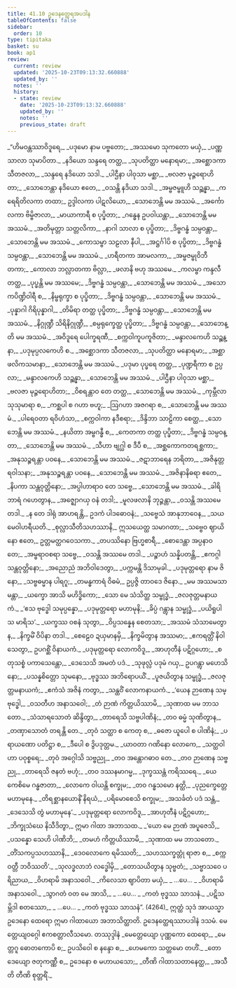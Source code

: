 ```yaml
---
title: 41.10 ဥဒေနတ္ထေရအပဒါန
tableOfContents: false
sidebar:
  order: 10
type: tipitaka
basket: su
book: ap1
review:
  current: review
  updated: '2025-10-23T09:13:32.660888'
  updated_by: ''
  notes: ''
  history:
  - state: review
    date: '2025-10-23T09:13:32.660888'
    updated_by: ''
    notes: ''
    previous_state: draft
---
```



<ReviewStatus review={frontmatter.review} showDetails={true} />

<HypothesisAnnotation frontmatter={frontmatter} />

<DynamicBreadcrumb />

<Division number="330" book="ap1" e="ch" v="20" p="424">

<Paragraph number="5194" type="verses" book="ap1">
_“ဟိမဝန္တဿာဝိဒူရေ,_  
_ပဒုမော နာမ ပဗ္ဗတော;_  
_အဿမော သုကတော မယှံ,_  
_ပဏ္ဏသာလာ သုမာပိတာ._  

</Paragraph>

</Division>
<Division number="331" book="ap1" e="ch" v="20" p="424">

<Paragraph number="5195" type="verses" book="ap1">
_နဒိယော သန္ဒရေ တတ္ထ,_  
_သုပတိတ္ထာ မနောရမာ;_  
_အစ္ဆောဒကာ သီတဇလာ,_  
_သန္ဒရေ နဒိယော သဒါ._  

</Paragraph>

</Division>
<Division number="332" book="ap1" e="ch" v="20" p="424">

<Paragraph number="5196" type="verses" book="ap1">
_ပါဌီနာ ပါဝုသာ မစ္ဆာ,_  
_ဗလဇာ မုဉ္ဇရောဟိတာ;_  
_သောဘေန္တာ နဒိယော ဧတေ,_  
_ဝသန္တိ နဒိယာ သဒါ._  

</Paragraph>

</Division>
<Division number="333" book="ap1" e="ch" v="20" p="424">

<Paragraph number="5197" type="verses" book="ap1">
_အမ္ဗဇမ္ဗူဟိ သဉ္ဆန္နာ,_  
_ကရေရိတိလကာ တထာ;_  
ဥဒ္ဒါလကာ ပါဋလိယော,_  
_သောဘေန္တိ မမ အဿမံ._  

</Paragraph>

</Division>
<Division number="334" book="ap1" e="ch" v="20" p="424">

<Paragraph number="5198" type="verses" book="ap1">
_အင်္ကောလကာ ဗိမ္ဗိဇာလာ,_  
_မာယာကာရီ စ ပုပ္ဖိတာ;_  
_ဂန္ဓေန ဥပဝါယန္တာ,_  
_သောဘေန္တိ မမ အဿမံ._  

</Paragraph>

</Division>
<Division number="335" book="ap1" e="ch" v="20" p="424">

<Paragraph number="5199" type="verses" book="ap1">
_အတိမုတ္တာ သတ္တလိကာ,_  
_နာဂါ သာလာ စ ပုပ္ဖိတာ;_  
_ဒိဗ္ဗဂန္ဓံ သမ္ပဝန္တာ,_  
_သောဘေန္တိ မမ အဿမံ._  

</Paragraph>

</Division>
<Division number="336" book="ap1" e="ch" v="20" p="424">

<Paragraph number="5200" type="verses" book="ap1">
_ကောသမ္ဗာ သဠလာ နီပါ,_  
_အဋ္ဌင်္ဂါပိ စ ပုပ္ဖိတာ;_  
_ဒိဗ္ဗဂန္ဓံ သမ္ပဝန္တာ,_  
_သောဘေန္တိ မမ အဿမံ._  

</Paragraph>

</Division>
<Division number="337" book="ap1" e="ch" v="20" p="424">

<Paragraph number="5201" type="verses" book="ap1">
_ဟရီတကာ အာမလကာ,_  
_အမ္ဗဇမ္ဗုဝိဘီတကာ;_  
_ကောလာ ဘလ္လာတကာ ဗိလ္လာ,_  
_ဖလာနိ ဗဟု အဿမေ._  

</Paragraph>

</Division>
<Division number="338" book="ap1" e="ch" v="20" p="425">

<Paragraph number="5202" type="verses" book="ap1">
_ကလမ္ဗာ ကန္ဒလီ တတ္ထ,_  
_ပုပ္ဖန္တိ မမ အဿမေ;_  
_ဒိဗ္ဗဂန္ဓံ သမ္ပဝန္တာ,_  
_သောဘေန္တိ မမ အဿမံ._  

</Paragraph>

</Division>
<Division number="339" book="ap1" e="ch" v="20" p="425">

<Paragraph number="5203" type="verses" book="ap1">
_အသောကပိဏ္ဍိဝါရီ စ,_  
_နိမ္ဗရုက္ခာ စ ပုပ္ဖိတာ;_  
_ဒိဗ္ဗဂန္ဓံ သမ္ပဝန္တာ,_  
_သောဘေန္တိ မမ အဿမံ._  

</Paragraph>

</Division>
<Division number="340" book="ap1" e="ch" v="20" p="425">

<Paragraph number="5204" type="verses" book="ap1">
_ပုန္နာဂါ ဂိရိပုန္နာဂါ,_  
_တိမိရာ တတ္ထ ပုပ္ဖိတာ;_  
_ဒိဗ္ဗဂန္ဓံ သမ္ပဝန္တာ,_  
_သောဘေန္တိ မမ အဿမံ._  

</Paragraph>

</Division>
<Division number="341" book="ap1" e="ch" v="20" p="425">

<Paragraph number="5205" type="verses" book="ap1">
_နိဂ္ဂုဏ္ဍီ သိရိနိဂ္ဂုဏ္ဍီ,_  
_စမ္ပရုက္ခေတ္ထ ပုပ္ဖိတာ;_  
_ဒိဗ္ဗဂန္ဓံ သမ္ပဝန္တာ,_  
_သောဘေန္တိ မမ အဿမံ._  

</Paragraph>

</Division>
<Division number="342" book="ap1" e="ch" v="20" p="425">

<Paragraph number="5206" type="verses" book="ap1">
_အဝိဒူရေ ပေါက္ခရဏီ,_  
_စက္ကဝါကူပကူဇိတာ;_  
_မန္ဒာလကေဟိ သဉ္ဆန္နာ,_  
_ပဒုမုပ္ပလကေဟိ စ._  

</Paragraph>

</Division>
<Division number="343" book="ap1" e="ch" v="20" p="425">

<Paragraph number="5207" type="verses" book="ap1">
_အစ္ဆောဒကာ သီတဇလာ,_  
_သုပတိတ္ထာ မနောရမာ;_  
_အစ္ဆာ ဖလိကသမာနာ,_  
_သောဘေန္တိ မမ အဿမံ._  

</Paragraph>

</Division>
<Division number="344" book="ap1" e="ch" v="20" p="425">

<Paragraph number="5208" type="verses" book="ap1">
_ပဒုမာ ပုပ္ဖရေ တတ္ထ,_  
_ပုဏ္ဍရီကာ စ ဥပ္ပလာ;_  
_မန္ဒာလကေဟိ သဉ္ဆန္နာ,_  
_သောဘေန္တိ မမ အဿမံ._  

</Paragraph>

</Division>
<Division number="345" book="ap1" e="ch" v="20" p="425">

<Paragraph number="5209" type="verses" book="ap1">
_ပါဌီနာ ပါဝုသာ မစ္ဆာ,_  
_ဗလဇာ မုဉ္ဇရောဟိတာ;_  
_ဝိစရန္တာဝ တေ တတ္ထ,_  
_သောဘေန္တိ မမ အဿမံ._  

</Paragraph>

</Division>
<Division number="346" book="ap1" e="ch" v="20" p="425">

<Paragraph number="5210" type="verses" book="ap1">
_ကုမ္ဘီလာ သုသုမာရာ စ,_  
_ကစ္ဆပါ စ ဂဟာ ဗဟူ;_  
_ဩဂဟာ အဇဂရာ စ,_  
_သောဘေန္တိ မမ အဿမံ._  

</Paragraph>

</Division>
<Division number="347" book="ap1" e="ch" v="20" p="425">

<Paragraph number="5211" type="verses" book="ap1">
_ပါရေဝတာ ရဝိဟံသာ,_  
_စက္ကဝါကာ နဒီစရာ;_  
_ဒိန္ဒိဘာ သာဠိကာ စေတ္ထ,_  
_သောဘေန္တိ မမ အဿမံ._  

</Paragraph>

</Division>
<Division number="348" book="ap1" e="ch" v="20" p="425">

<Paragraph number="5212" type="verses" book="ap1">
_နယိတာ အမ္ဗဂန္ဓီ စ,_  
_ကေတကာ တတ္ထ ပုပ္ဖိတာ;_  
_ဒိဗ္ဗဂန္ဓံ သမ္ပဝန္တာ,_  
_သောဘေန္တိ မမ အဿမံ._  

</Paragraph>

</Division>
<Division number="349" book="ap1" e="ch" v="20" p="425">

<Paragraph number="5213" type="verses" book="ap1">
_သီဟာ ဗျဂ္ဃါ စ ဒီပီ စ,_  
_အစ္ဆကောကတရစ္ဆကာ;_  
_အနုသဉ္စရန္တာ ပဝနေ,_  
_သောဘေန္တိ မမ အဿမံ._  

</Paragraph>

</Division>
<Division number="350" book="ap1" e="ch" v="20" p="425">

<Paragraph number="5214" type="verses" book="ap1">
_ဇဋာဘာရေန ဘရိတာ,_  
_အဇိနုတ္တရဝါသနာ;_  
_အနုသဉ္စရန္တာ ပဝနေ,_  
_သောဘေန္တိ မမ အဿမံ._  

</Paragraph>

</Division>
<Division number="351" book="ap1" e="ch" v="20" p="426">

<Paragraph number="5215" type="verses" book="ap1">
_အဇိနာနိဓရာ ဧတေ,_  
_နိပကာ သန္တဝုတ္တိနော;_  
_အပ္ပါဟာရာဝ တေ သဗ္ဗေ,_  
_သောဘေန္တိ မမ အဿမံ._  

</Paragraph>

</Division>
<Division number="352" book="ap1" e="ch" v="20" p="426">

<Paragraph number="5216" type="verses" book="ap1">
_ခါရိဘာရံ ဂဟေတွာန,_  
_အဇ္ဈောဂယှ ဝနံ တဒါ;_  
_မူလဖလာနိ ဘုဉ္ဇန္တာ,_  
_ဝသန္တိ အဿမေ တဒါ._  

</Paragraph>

</Division>
<Division number="353" book="ap1" e="ch" v="20" p="426">

<Paragraph number="5217" type="verses" book="ap1">
_န တေ ဒါရုံ အာဟရန္တိ,_  
ဥဒကံ ပါဒဓောဝနံ;_  
_သဗ္ဗေသံ အာနုဘာဝေန,_  
_သယမေဝါဟရီယတိ._  

</Paragraph>

</Division>
<Division number="354" book="ap1" e="ch" v="20" p="426">

<Paragraph number="5218" book="ap1">
_စုလ္လာသီတိသဟဿာနိ,_  
ဣသယေတ္ထ သမာဂတာ;_  
_သဗ္ဗေဝ ဈာယိနော ဧတေ,_  
ဥတ္တမတ္ထဂဝေသကာ._  

</Paragraph>

</Division>
<Division number="355" book="ap1" e="ch" v="20" p="426">

<Paragraph number="5219" type="verses" book="ap1">
_တပဿိနော ဗြဟ္မစာရီ,_  
_စောဒေန္တာ အပ္ပနာဝ တေ;_  
_အမ္ဗရာဝစရာ သဗ္ဗေ,_  
_ဝသန္တိ အဿမေ တဒါ._  

</Paragraph>

</Division>
<Division number="356" book="ap1" e="ch" v="20" p="426">

<Paragraph number="5220" type="verses" book="ap1">
_ပဉ္စာဟံ သန္နိပတန္တိ,_  
_ဧကဂ္ဂါ သန္တဝုတ္တိနော;_  
_အညောညံ အဘိဝါဒေတွာ,_  
_ပက္ကမန္တိ ဒိသာမုခါ._  

</Paragraph>

</Division>
<Division number="357" book="ap1" e="ch" v="20" p="426">

<Paragraph number="5221" type="verses" book="ap1">
_ပဒုမုတ္တရော နာမ ဇိနော,_  
_သဗ္ဗဓမ္မာန ပါရဂူ;_  
_တမန္ဓကာရံ ဝိဓမံ,_  
ဥပ္ပဇ္ဇိ တာဝဒေ ဇိနော._  

</Paragraph>

</Division>
<Division number="358" book="ap1" e="ch" v="20" p="426">

<Paragraph number="5222" type="verses" book="ap1">
_မမ အဿမသာမန္တာ,_  
_ယက္ခော အာသိ မဟိဒ္ဓိကော;_  
_သော မေ သံသိတ္ထ သမ္ဗုဒ္ဓံ,_  
_ဇလဇုတ္တမနာယကံ._  

</Paragraph>

</Division>
<Division number="359" book="ap1" e="ch" v="20" p="426">

<Paragraph number="5223" type="verses" book="ap1">
_‘ဧသ ဗုဒ္ဓေါ သမုပ္ပန္နော,_  
_ပဒုမုတ္တရော မဟာမုနိ;_  
_ခိပ္ပံ ဂန္တွာန သမ္ဗုဒ္ဓံ,_  
_ပယိရူပါသ မာရိသ’._  

</Paragraph>

</Division>
<Division number="360" book="ap1" e="ch" v="20" p="426">

<Paragraph number="5224" type="verses" book="ap1">
_ယက္ခဿ ဝစနံ သုတွာ,_  
_ဝိပ္ပသန္နေန စေတသာ;_  
_အဿမံ သံသာမေတွာန,_  
_နိက္ခမိံ ဝိပိနာ တဒါ._  

</Paragraph>

</Division>
<Division number="361" book="ap1" e="ch" v="20" p="426">

<Paragraph number="5225" type="verses" book="ap1">
_စေဠေဝ ဍယှမာနမှိ,_  
_နိက္ခမိတွာန အဿမာ;_  
_ဧကရတ္တိံ နိဝါသေတွာ,_  
ဥပဂစ္ဆိံ ဝိနာယကံ._  

</Paragraph>

</Division>
<Division number="362" book="ap1" e="ch" v="20" p="426">

<Paragraph number="5226" type="verses" book="ap1">
_ပဒုမုတ္တရော လောကဝိဒူ,_  
_အာဟုတီနံ ပဋိဂ္ဂဟော;_  
_စတုသစ္စံ ပကာသေန္တော,_  
_ဒေသေသိ အမတံ ပဒံ._  

</Paragraph>

</Division>
<Division number="363" book="ap1" e="ch" v="20" p="426">

<Paragraph number="5227" type="verses" book="ap1">
_သုဖုလ္လံ ပဒုမံ ဂယှ,_  
ဥပဂန္တွာ မဟေသိနော;_  
_ပသန္နစိတ္တော သုမနော,_  
_ဗုဒ္ဓဿ အဘိရောပယိံ._  

</Paragraph>

</Division>
<Division number="364" book="ap1" e="ch" v="20" p="427">

<Paragraph number="5228" type="verses" book="ap1">
_ပူဇယိတွာန သမ္ဗုဒ္ဓံ,_  
_ဇလဇုတ္တမနာယကံ;_  
_ဧကံသံ အဇိနံ ကတွာ,_  
_သန္ထဝိံ လောကနာယကံ._  

</Paragraph>

</Division>
<Division number="365" book="ap1" e="ch" v="20" p="427">

<Paragraph number="5229" type="verses" book="ap1">
_‘ယေန ဉာဏေန သမ္ဗုဒ္ဓေါ,_  
_ဝသတီဟ အနာသဝေါ;_  
_တံ ဉာဏံ ကိတ္တယိဿာမိ,_  
_သုဏာထ မမ ဘာသတော._  

</Paragraph>

</Division>
<Division number="366" book="ap1" e="ch" v="20" p="427">

<Paragraph number="5230" type="verses" book="ap1">
_သံသာရသောတံ ဆိန္ဒိတွာ,_  
_တာရေသိ သဗ္ဗပါဏိနံ;_  
_တဝ ဓမ္မံ သုဏိတွာန,_  
_တဏှာသောတံ တရန္တိ တေ._  

</Paragraph>

</Division>
<Division number="367" book="ap1" e="ch" v="20" p="427">

<Paragraph number="5231" type="verses" book="ap1">
_တုဝံ သတ္ထာ စ ကေတု စ,_  
_ဓဇော ယူပေါ စ ပါဏိနံ;_  
_ပရာယဏော ပတိဋ္ဌာ စ,_  
_ဒီပေါ စ ဒွိပဒုတ္တမ._  

</Paragraph>

</Division>
<Division number="368" book="ap1" e="ch" v="20" p="427">

<Paragraph number="5232" type="verses" book="ap1">
_ယာဝတာ ဂဏိနော လောကေ,_  
_သတ္ထဝါဟာ ပဝုစ္စရေ;_  
_တုဝံ အဂ္ဂေါသိ သဗ္ဗညု,_  
_တဝ အန္တောဂဓာဝ တေ._  

</Paragraph>

</Division>
<Division number="369" book="ap1" e="ch" v="20" p="427">

<Paragraph number="5233" type="verses" book="ap1">
_တဝ ဉာဏေန သဗ္ဗညု,_  
_တာရေသိ ဇနတံ ဗဟုံ;_  
_တဝ ဒဿနမာဂမ္မ,_  
_ဒုက္ခဿန္တံ ကရိဿရေ._  

</Paragraph>

</Division>
<Division number="370" book="ap1" e="ch" v="20" p="427">

<Paragraph number="5234" type="verses" book="ap1">
_ယေ ကေစိမေ ဂန္ဓဇာတာ,_  
_လောကေ ဝါယန္တိ စက္ခုမ;_  
_တဝ ဂန္ဓသမော နတ္ထိ,_  
_ပုညက္ခေတ္တေ မဟာမုနေ._  

</Paragraph>

</Division>
<Division number="371" book="ap1" e="ch" v="20" p="427">

<Paragraph number="5235" type="verses" book="ap1">
_တိရစ္ဆာနယောနိံ နိရယံ,_  
_ပရိမောစေသိ စက္ခုမ;_  
_အသင်္ခတံ ပဒံ သန္တံ,_  
_ဒေသေသိ တွံ မဟာမုနေ’._  

</Paragraph>

</Division>
<Division number="372" book="ap1" e="ch" v="20" p="427">

<Paragraph number="5236" type="verses" book="ap1">
_ပဒုမုတ္တရော လောကဝိဒူ,_  
_အာဟုတီနံ ပဋိဂ္ဂဟော;_  
_ဘိက္ခုသံဃေ နိသီဒိတွာ,_  
ဣမာ ဂါထာ အဘာသထ._  

</Paragraph>

</Division>
<Division number="373" book="ap1" e="ch" v="20" p="427">

<Paragraph number="5237" type="verses" book="ap1">
_‘ယော မေ ဉာဏံ အပူဇေသိ,_  
_ပသန္နော သေဟိ ပါဏိဘိ;_  
_တမဟံ ကိတ္တယိဿာမိ,_  
_သုဏာထ မမ ဘာသတော._  

</Paragraph>

</Division>
<Division number="374" book="ap1" e="ch" v="20" p="427">

<Paragraph number="5238" type="verses" book="ap1">
_တိံသကပ္ပသဟဿာနိ,_  
_ဒေဝလောကေ ရမိဿတိ;_  
_သဟဿက္ခတ္တုံ ရာဇာ စ,_  
_စက္ကဝတ္တီ ဘဝိဿတိ’._  

</Paragraph>

</Division>
<Division number="375" book="ap1" e="ch" v="20" p="427">

<Paragraph number="5239" type="verses" book="ap1">
_သုလဒ္ဓလာဘံ လဒ္ဓေါမှိ,_  
_တောသယိတွာန သုဗ္ဗတံ;_  
_သဗ္ဗာသဝေ ပရိညာယ,_  
_ဝိဟရာမိ အနာသဝေါ._  

</Paragraph>

</Division>
<Division number="376" book="ap1" e="ch" v="20" p="427">

<Paragraph number="5240" type="verses" book="ap1">
_ကိလေသာ ဈာပိတာ မယှံ,_  
_ …ပေ… _  
_ဝိဟရာမိ အနာသဝေါ._  

</Paragraph>

</Division>
<Division number="377" book="ap1" e="ch" v="20" p="427">

<Paragraph number="5241" type="verses" book="ap1">
_သွာဂတံ ဝတ မေ အာသိ,_  
_ …ပေ… _  
_ကတံ ဗုဒ္ဓဿ သာသနံ._  

</Paragraph>

</Division>
<Division number="378" book="ap1" e="ch" v="20" p="428">

<Paragraph number="5242" type="verses" book="ap1">
_ပဋိသမ္ဘိဒါ စတဿော,_  
_ …ပေ… _  
_ကတံ ဗုဒ္ဓဿ သာသနံ”. (4264)_  

</Paragraph>

<Paragraph number="5243" book="ap1">
ဣတ္ထံ သုဒံ အာယသ္မာ ဥဒေနော ထေရော ဣမာ ဂါထာယော အဘာသိတ္ထာတိ.

</Paragraph>
</Division>

<Paragraph number="5244" type="center" book="ap1">
ဥဒေနတ္ထေရဿာပဒါနံ ဒသမံ.



</Paragraph>

<Paragraph number="5245" type="center" book="ap1">
မေတ္တေယျဝဂ္ဂေါ ဧကစတ္တာလီသမော.



</Paragraph>

<Paragraph number="5246" type="center" book="ap1">
တဿုဒ္ဒါနံ


</Paragraph>

<Paragraph number="5247" type="verses" book="ap1">
_မေတ္တေယျော ပုဏ္ဏကော ထေရော,_  
_မေတ္တဂူ ဓောတကောပိ စ;_  
ဥပသိဝေါ စ နန္ဒော စ,_  
_ဟေမကော သတ္တမော တဟိံ._  

</Paragraph>

<Paragraph number="5248" type="verses" book="ap1">
_တောဒေယျော ဇတုကဏ္ဏီ စ,_  
ဥဒေနော စ မဟာယသော;_  
_တီဏိ ဂါထာသတာနေတ္ထ,_  
_အသီတိ တီဏိ စုတ္တရိံ._
</Paragraph>
